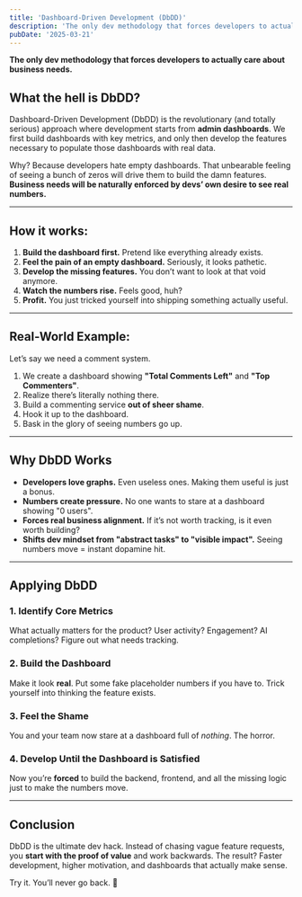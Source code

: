 ```yaml
---
title: 'Dashboard-Driven Development (DbDD)'
description: 'The only dev methodology that forces developers to actually care about business needs.'
pubDate: '2025-03-21'
---
```


**The only dev methodology that forces developers to actually care about business needs.**

## What the hell is DbDD?

Dashboard-Driven Development (DbDD) is the revolutionary (and totally serious) approach where development starts from **admin dashboards**. We first build dashboards with key metrics, and only then develop the features necessary to populate those dashboards with real data.

Why? Because developers hate empty dashboards. That unbearable feeling of seeing a bunch of zeros will drive them to build the damn features. **Business needs will be naturally enforced by devs’ own desire to see real numbers.**

---

## How it works:

1. **Build the dashboard first.** Pretend like everything already exists.
2. **Feel the pain of an empty dashboard.** Seriously, it looks pathetic.
3. **Develop the missing features.** You don’t want to look at that void anymore.
4. **Watch the numbers rise.** Feels good, huh?
5. **Profit.** You just tricked yourself into shipping something actually useful.

---

## Real-World Example:

Let’s say we need a comment system.

1. We create a dashboard showing **"Total Comments Left"** and **"Top Commenters"**.
2. Realize there’s literally nothing there.
3. Build a commenting service **out of sheer shame**.
4. Hook it up to the dashboard.
5. Bask in the glory of seeing numbers go up.

---

## Why DbDD Works

- **Developers love graphs.** Even useless ones. Making them useful is just a bonus.
- **Numbers create pressure.** No one wants to stare at a dashboard showing "0 users".
- **Forces real business alignment.** If it’s not worth tracking, is it even worth building?
- **Shifts dev mindset from "abstract tasks" to "visible impact".** Seeing numbers move = instant dopamine hit.

---

## Applying DbDD

### 1. Identify Core Metrics
What actually matters for the product? User activity? Engagement? AI completions? Figure out what needs tracking.

### 2. Build the Dashboard
Make it look **real**. Put some fake placeholder numbers if you have to. Trick yourself into thinking the feature exists.

### 3. Feel the Shame
You and your team now stare at a dashboard full of *nothing*. The horror.

### 4. Develop Until the Dashboard is Satisfied
Now you’re **forced** to build the backend, frontend, and all the missing logic just to make the numbers move.

---

## Conclusion

DbDD is the ultimate dev hack. Instead of chasing vague feature requests, you **start with the proof of value** and work backwards. The result? Faster development, higher motivation, and dashboards that actually make sense.

Try it. You’ll never go back. 🚀


